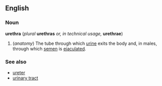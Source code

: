 ==English==
===Noun===
'''urethra''' (''plural'' '''urethras''' ''or, in technical usage,'' '''urethrae''')

#(''anatomy'') The tube through which [[urine]] exits the body and, in males, through which [[semen]] is [[ejaculate]]d.

===See also===
*[[ureter]]
*[[urinary tract]]